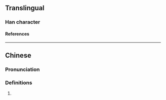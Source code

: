 {{character info/new}}
==Translingual==

===Han character===
{{Han char|rn=31|rad=囗|as=11|sn=14|four=|canj=WCMW|ids=⿴囗⿱八面}}

====References====
{{Han ref|kx=0221.071|hdz=10726.020|uh=5719}}

----

==Chinese==
{{zh-forms|alt=𠼟}}

===Pronunciation===
{{zh-pron
|m=lüè
|c=loek6
|j=lye3
|cat=
}}

===Definitions===
{{zh-hanzi}}

# {{zh-only|圐圙}}